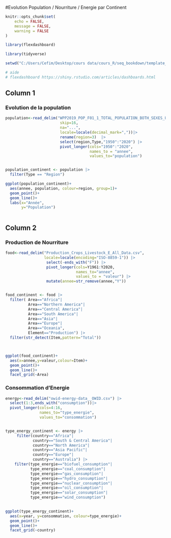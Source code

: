 #Evolution Population / Nourriture / Energie par Continent

```r

knitr::opts_chunk$set(
	echo = FALSE,
	message = FALSE,
	warning = FALSE
)

library(flexdashboard)

library(tidyverse)

setwd("C:/Users/Cefim/Desktop/cours data/cours_R/seq_bookdown/template_bookdown/template")

# aide
# flexdashboard https://shiny.rstudio.com/articles/dashboards.html


```


## Column 1 {data-width=650}

### Evolution de la population


```r


population<-read_delim("WPP2019_POP_F01_1_TOTAL_POPULATION_BOTH_SEXES_UN.csv",                                
                        skip=16,
                        na="...",
                        locale=locale(decimal_mark=","))|> 
                        rename(region=3)  |> 
                        select(region,Type,"1950":"2020") |> 
                        pivot_longer(cols="1950":"2020",
                                     names_to = "annee",
                                     values_to="population")


population_continent <- population |> 
  filter(Type == "Region")

ggplot(population_continent)+
  aes(annee, population, colour=region, group=1)+
  geom_point()+
  geom_line()+
  labs(x="Année",
       y="Population")



```




## Column 2 {dat-width=350, .tabset}

### Production de Nourriture

```r

food<-read_delim("Production_Crops_Livestock_E_All_Data.csv",
                 locale=locale(encoding="ISO-8859-1")) |>
                  select(-ends_with("F")) |> 
                  pivot_longer(cols=Y1961:Y2020,
                               names_to="annee",
                               values_to = "valeur") |> 
                  mutate(annee=str_remove(annee,"Y"))


food_continent <- food |>
  filter( Area=="Africa"|
          Area=="Northern America"|
          Area=="Central America"|
          Area=="South America"|
          Area=="Asia"|
          Area=="Europe"|
          Area=="Oceania",
          Element=="Production") |> 
  filter(str_detect(Item,pattern="Total"))



ggplot(food_continent)+
  aes(x=annee,y=valeur,colour=Item)+
  geom_point()+
  geom_line()+
  facet_grid(~Area)


```


### Consommation d'Energie

```r


energy<-read_delim("owid-energy-data__OWID.csv") |> 
  select(1:3,ends_with("consumption"))|> 
  pivot_longer(cols=4:16,
               names_to="type_energie",
               values_to="consommation")


type_energy_continent <- energy |> 
     filter(country=="Africa"|
            country=="South & Central America"|
            country=="North America"|
            country=="Asia Pacific"|
            country=="Europe"|
            country=="Australia") |> 
    filter(type_energie=="biofuel_consumption"|
           type_energie=="coal_consumption"|
           type_energie=="gas_consumption"|
           type_energie=="hydro_consumption"|
           type_energie=="nuclear_consumption"|
           type_energie=="oil_consumption"|
           type_energie=="solar_consumption"|
           type_energie=="wind_consumption")
    

ggplot(type_energy_continent)+
  aes(x=year, y=consommation, colour=type_energie)+
  geom_point()+
  geom_line()+
  facet_grid(~country)


```













